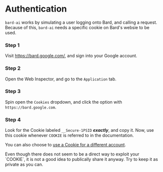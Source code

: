 
# Authentication
`bard-ai` works by simulating a user logging onto Bard, and calling a request. Because of this, `bard-ai` needs a specific cookie on Bard's websie to be used.

<Steps>
 
### Step 1
 
Visit https://bard.google.com/, and sign into your Google account.
 
### Step 2
 
Open the Web Inspector, and go to the `Application` tab.

### Step 3
 
Spin open the `Cookies` dropdown, and click the option with `https://bard.google.com`.

### Step 4

Look for the Cookie labeled `__Secure-1PSID` **_exactly_**, and copy it. Now, use this cookie whenever `COOKIE` is referred to in the documentation.

You can also choose to [use a Cookie for a different account]().

<Callout type="warning">
  Even though there does not seem to be a direct way to exploit your `COOKIE`, it is not a good idea to publically share it anyway. Try to keep it as private as you can.
</Callout>
 
</Steps>

